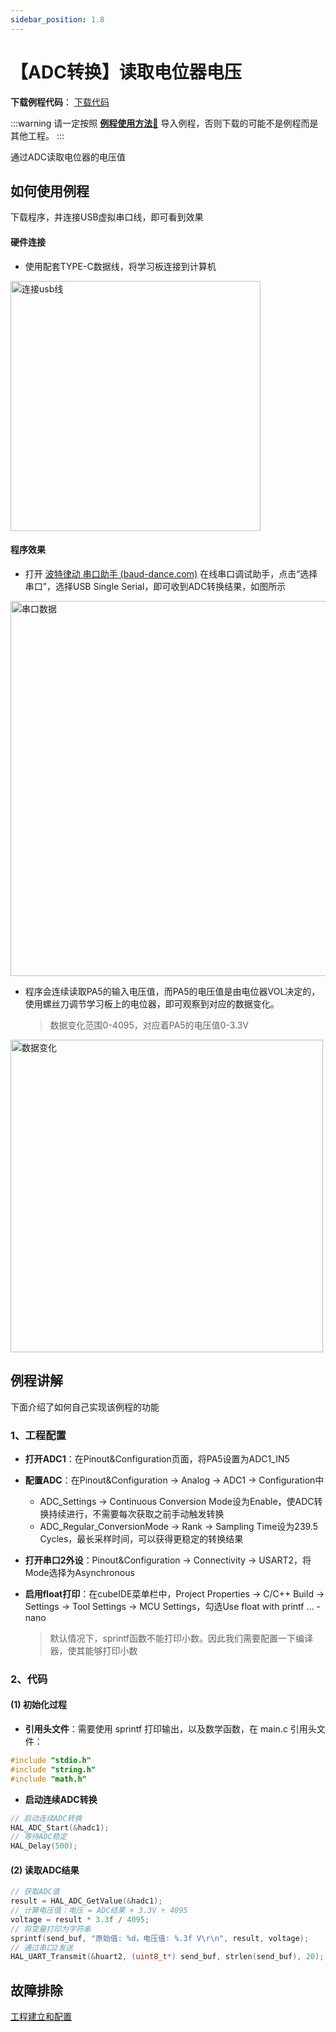 ```yaml
---
sidebar_position: 1.8
---
```


# 【ADC转换】读取电位器电压

**下载例程代码**： <a href="https://pan.baud-dance.com/d/%E6%B3%A2%E7%89%B9%E5%BE%8B%E5%8A%A8STM32%E4%BE%8B%E7%A8%8B/ADC_Potentiometer.zip" class="source_download_button" target="_blank">下载代码</a> 

:::warning
请一定按照 <a href="/docs/stm32/example/HowToImportExample" target="_blank">**例程使用方法🔗**</a> 导入例程，否则下载的可能不是例程而是其他工程。
:::

通过ADC读取电位器的电压值

## 如何使用例程

下载程序，并连接USB虚拟串口线，即可看到效果

#### 硬件连接

- 使用配套TYPE-C数据线，将学习板连接到计算机 

<div style={{ display: "flex", justifyContent: "center", alignItems: "center", marginBottom: "20px"}}>
<img src={require('./img/连接usb线.webp').default} alt="连接usb线" width="400px" />
</div>

#### 程序效果

- 打开 [波特律动 串口助手 (baud-dance.com)](https://serial.baud-dance.com/) 在线串口调试助手，点击“选择串口”，选择USB Single Serial，即可收到ADC转换结果，如图所示

<div style={{ display: "flex", justifyContent: "center", alignItems: "center", marginBottom: "20px"}}>
<img src={require('./img/ADC_Potentiometer/串口数据.png').default} alt="串口数据" width="600px" />
</div>

- 程序会连续读取PA5的输入电压值，而PA5的电压值是由电位器VOL决定的，使用螺丝刀调节学习板上的电位器，即可观察到对应的数据变化。

  > 数据变化范围0-4095，对应着PA5的电压值0-3.3V

<div style={{ display: "flex", justifyContent: "center", alignItems: "center", marginBottom: "20px"}}>
<img src={require('./img/ADC_Potentiometer/1.png').default} alt="数据变化" width="500px" />
</div>

## 例程讲解

下面介绍了如何自己实现该例程的功能

### 1、工程配置

- **打开ADC1**：在Pinout&Configuration页面，将PA5设置为ADC1_IN5

- **配置ADC**：在Pinout&Configuration -> Analog -> ADC1 -> Configuration中
  - ADC_Settings -> Continuous Conversion Mode设为Enable，使ADC转换持续进行，不需要每次获取之前手动触发转换
  - ADC_Regular_ConversionMode -> Rank -> Sampling Time设为239.5 Cycles，最长采样时间，可以获得更稳定的转换结果
  
- **打开串口2外设**：Pinout&Configuration -> Connectivity -> USART2，将Mode选择为Asynchronous

- **启用float打印**：在cubeIDE菜单栏中，Project Properties -> C/C++ Build -> Settings -> Tool Settings -> MCU Settings，勾选Use float with printf ... -nano

  > 默认情况下，sprintf函数不能打印小数。因此我们需要配置一下编译器，使其能够打印小数

### 2、代码

#### (1) 初始化过程

- **引用头文件**：需要使用 sprintf 打印输出，以及数学函数，在 main.c 引用头文件：

```c
#include "stdio.h"
#include "string.h"
#include "math.h"
```

- **启动连续ADC转换**

```c
// 启动连续ADC转换
HAL_ADC_Start(&hadc1);
// 等待ADC稳定
HAL_Delay(500);
```

#### (2) 读取ADC结果

```c
// 获取ADC值
result = HAL_ADC_GetValue(&hadc1);
// 计算电压值：电压 = ADC结果 × 3.3V ÷ 4095
voltage = result * 3.3f / 4095;
// 将变量打印为字符串
sprintf(send_buf, "原始值: %d，电压值: %.3f V\r\n", result, voltage);
// 通过串口2发送
HAL_UART_Transmit(&huart2, (uint8_t*) send_buf, strlen(send_buf), 20);
```

## 故障排除

[工程建立和配置](/docs/stm32/FAQ)
